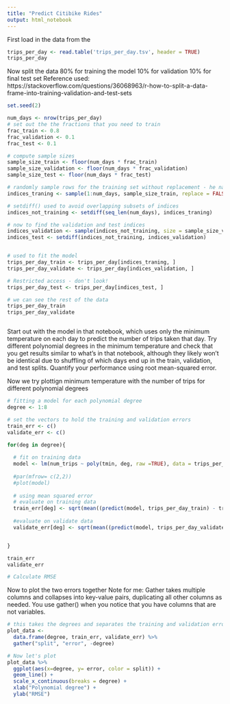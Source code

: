 ```yaml
---
title: "Predict Citibike Rides"
output: html_notebook
---
```


First load in the data from the 

```r
trips_per_day <- read.table('trips_per_day.tsv', header = TRUE)
trips_per_day
```

Now split the data 
80% for training the model 
10% for validation 
10% for final test set 
Reference used: https://stackoverflow.com/questions/36068963/r-how-to-split-a-data-frame-into-training-validation-and-test-sets

```r
set.seed(2)

num_days <- nrow(trips_per_day)
# set out the the fractions that you need to train
frac_train <- 0.8
frac_validation <- 0.1
frac_test <- 0.1 

# compute sample sizes 
sample_size_train <- floor(num_days * frac_train)
sample_size_validation <- floor(num_days * frac_validation)
sample_size_test <- floor(num_days * frac_test)

# randomly sample rows for the training set without replacement - he named this ndx
indices_traning <- sample(1:num_days, sample_size_train, replace = FALSE)

# setdiff() used to avoid overlapping subsets of indices 
indices_not_training <- setdiff(seq_len(num_days), indices_traning)

# now to find the validation and test indices 
indices_validation <- sample(indices_not_training, size = sample_size_validation)
indices_test <- setdiff(indices_not_training, indices_validation)


# used to fit the model 
trips_per_day_train <- trips_per_day[indices_traning, ]
trips_per_day_validate <- trips_per_day[indices_validation, ]

# Restricted access - don't look!
trips_per_day_test <- trips_per_day[indices_test, ]

# we can see the rest of the data
trips_per_day_train
trips_per_day_validate



```

Start out with the model in that notebook, which uses only the minimum temperature on each day to predict the number of trips taken that day. Try different polynomial degrees in the minimum temperature and check that you get results similar to what's in that notebook, although they likely won't be identical due to shuffling of which days end up in the train, validation, and test splits. Quantify your performance using root mean-squared error.

Now we try plottign minimum temperature with the number of trips for different polynomial degrees

```r
# fitting a model for each polynomial degree
degree <- 1:8

# set the vectors to hold the training and validation errors
train_err <- c()
validate_err <- c()

for(deg in degree){
  
  # fit on training data 
  model <- lm(num_trips ~ poly(tmin, deg, raw =TRUE), data = trips_per_day_train)
  
  #par(mfrow= c(2,2))
  #plot(model)
  
  # using mean squared error
  # evaluate on training data  
  train_err[deg] <- sqrt(mean((predict(model, trips_per_day_train) - trips_per_day_train$num_trips)^2))
  
  #evaluate on validate data
  validate_err[deg] <- sqrt(mean((predict(model, trips_per_day_validate) - trips_per_day_validate$num_trips)^2))


}

train_err
validate_err

# Calculate RMSE

```

Now to plot the two errors together 
Note for me:
Gather takes multiple columns and collapses into key-value pairs, duplicating all other columns as needed. You use gather() when you notice that you have columns that are not variables.
```r
# this takes the degrees and separates the training and validation error 
plot_data <- 
  data.frame(degree, train_err, validate_err) %>% 
  gather("split", "error", -degree)

# Now let's plot 
plot_data %>%
  ggplot(aes(x=degree, y= error, color = split)) +
  geom_line() +
  scale_x_continuous(breaks = degree) +
  xlab("Polynomial degree") +
  ylab("RMSE")

  
```










